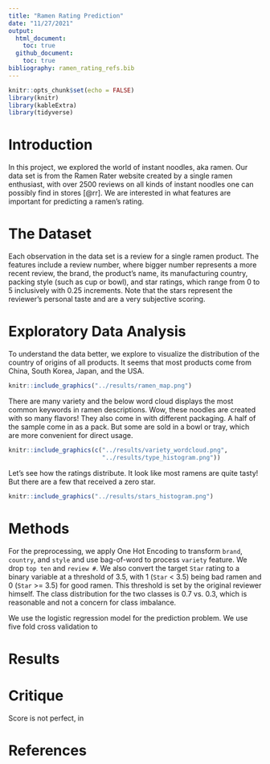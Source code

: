 ```yaml
---
title: "Ramen Rating Prediction"
date: "11/27/2021"
output: 
  html_document:
    toc: true
  github_document:
    toc: true
bibliography: ramen_rating_refs.bib
---
```


```r
knitr::opts_chunk$set(echo = FALSE)
library(knitr)
library(kableExtra)
library(tidyverse)
```


# Introduction

In this project, we explored the world of instant noodles, aka ramen. Our data set is from the Ramen Rater website created by a single ramen enthusiast, with over 2500 reviews on all kinds of instant noodles one can possibly find in stores [@rr]. We are interested in what features are important for predicting a ramen's rating.

# The Dataset

Each observation in the data set is a review for a single ramen product. The features include a review number, where bigger number represents a more recent review, the brand, the product's name, its manufacturing country, packing style (such as cup or bowl), and star ratings, which range from 0 to 5 inclusively with 0.25 increments. Note that the stars represent the reviewer's personal taste and are a very subjective scoring.

# Exploratory Data Analysis

To understand the data better, we explore to visualize the distribution of the country of origins of all products. It seems that most products come from China, South Korea, Japan, and the USA.

```r
knitr::include_graphics("../results/ramen_map.png")
```

There are many variety and the below word cloud displays the most common keywords in ramen descriptions. Wow, these noodles are created with so many flavors! They also come in with different packaging. A half of the sample come in as a pack. But some are sold in a bowl or tray, which are more convenient for direct usage.

```r
knitr::include_graphics(c("../results/variety_wordcloud.png",
                          "../results/type_histogram.png"))
```

Let's see how the ratings distribute. It look like most ramens are quite tasty! But there are a few that received a zero star.

```r
knitr::include_graphics("../results/stars_histogram.png")
```

# Methods

For the preprocessing, we apply One Hot Encoding to transform  `brand`, `country`, and `style` and use bag-of-word to process `variety` feature. We drop `top ten` and `review #`. We also convert the target `Star` rating to a binary variable at a threshold of 3.5, with 1 (`Star` < 3.5) being bad ramen and 0 (`Star` >= 3.5) for good ramen. This threshold is set by the original reviewer himself. The class distribution for the two classes is 0.7 vs. 0.3, which is reasonable and not a concern for class imbalance. 

We use the logistic regression model for the prediction problem. We use five fold cross validation to 



# Results




# Critique

Score is not perfect, in

# References
